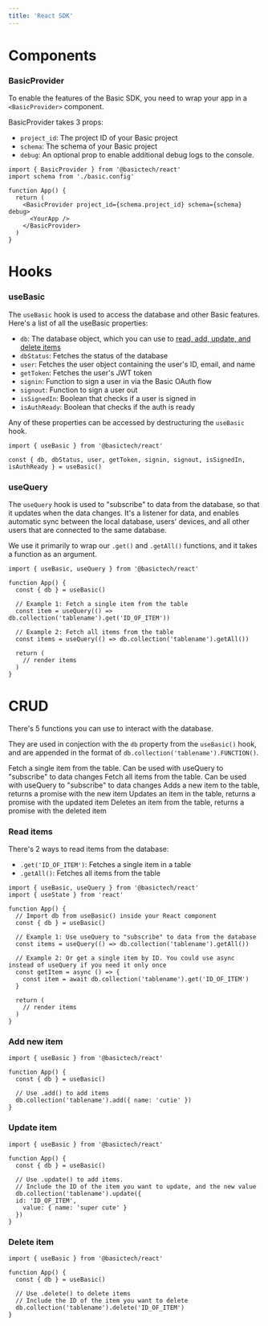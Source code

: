 ```yaml
---
title: 'React SDK'
---
```

# Components
### BasicProvider
To enable the features of the Basic SDK, you need to wrap your app in a `<BasicProvider>` component.

BasicProvider takes 3 props:
- `project_id`: The project ID of your Basic project
- `schema`: The schema of your Basic project
- `debug`: An optional prop to enable additional debug logs to the console.

```tsx App.tsx
import { BasicProvider } from '@basictech/react'
import schema from './basic.config'

function App() {
  return (
    <BasicProvider project_id={schema.project_id} schema={schema} debug>
      <YourApp />
    </BasicProvider>
  )
}
```

# Hooks
### useBasic
The `useBasic` hook is used to access the database and other Basic features.
Here's a list of all the useBasic properties:

- `db`: The database object, which you can use to [read, add, update, and delete items](/sdk-reference/react-sdk#crud)
- `dbStatus`: Fetches the status of the database
- `user`: Fetches the user object containing the user's ID, email, and name
- `getToken`: Fetches the user's JWT token
- `signin`: Function to sign a user in via the Basic OAuth flow
- `signout`: Function to sign a user out
- `isSignedIn`: Boolean that checks if a user is signed in
- `isAuthReady`: Boolean that checks if the auth is ready

Any of these properties can be accessed by destructuring the `useBasic` hook.

```tsx App.tsx
import { useBasic } from '@basictech/react'

const { db, dbStatus, user, getToken, signin, signout, isSignedIn, isAuthReady } = useBasic()
```

### useQuery
The `useQuery` hook is used to "subscribe" to data from the database, so that it updates when the data changes.
It's a listener for data, and enables automatic sync between the local database, users' devices, and all other users that are connected to the same database.

We use it primarily to wrap our `.get()` and `.getAll()` functions, and it takes a function as an argument.

``` tsx
import { useBasic, useQuery } from '@basictech/react'

function App() {
  const { db } = useBasic()

  // Example 1: Fetch a single item from the table
  const item = useQuery(() => db.collection('tablename').get('ID_OF_ITEM'))

  // Example 2: Fetch all items from the table
  const items = useQuery(() => db.collection('tablename').getAll())

  return (
    // render items
  )
}
```

# CRUD
There's 5 functions you can use to interact with the database. 

They are used in conjection with the `db` property from the `useBasic()` hook, and are appended in the format of `db.collection('tablename').FUNCTION()`.

<ParamField query=".get('ID_OF_ITEM')">
    Fetch a single item from the table. Can be used with useQuery to "subscribe" to data changes
</ParamField>

<ParamField query=".getAll()">
    Fetch all items from the table. Can be used with useQuery to "subscribe" to data changes
</ParamField>

<ParamField query=".add({ 'item': 'value' })">
    Adds a new item to the table, returns a promise with the new item
</ParamField>

<ParamField query=".update({ 'id': 'ID_OF_ITEM', 'value': { 'item': 'value' } })">
    Updates an item in the table, returns a promise with the updated item
</ParamField>

<ParamField query=".delete('ID_OF_ITEM')">
    Deletes an item from the table, returns a promise with the deleted item
</ParamField>

### Read items
There's 2 ways to read items from the database:
- `.get('ID_OF_ITEM')`: Fetches a single item in a table
- `.getAll()`: Fetches all items from the table

```tsx App.tsx
import { useBasic, useQuery } from '@basictech/react'
import { useState } from 'react'

function App() {
  // Import db from useBasic() inside your React component
  const { db } = useBasic()

  // Example 1: Use useQuery to "subscribe" to data from the database
  const items = useQuery(() => db.collection('tablename').getAll())
  
  // Example 2: Or get a single item by ID. You could use async instead of useQuery if you need it only once
  const getItem = async () => {
    const item = await db.collection('tablename').get('ID_OF_ITEM')
  }

  return (
    // render items
  )
}
```

### Add new item

```tsx App.tsx
import { useBasic } from '@basictech/react'

function App() {
  const { db } = useBasic()

  // Use .add() to add items
  db.collection('tablename').add({ name: 'cutie' })
}
```

### Update item
```tsx App.tsx
import { useBasic } from '@basictech/react'

function App() {
  const { db } = useBasic()

  // Use .update() to add items. 
  // Include the ID of the item you want to update, and the new value
  db.collection('tablename').update({ 
  id: 'ID_OF_ITEM',
    value: { name: 'super cute' }
  })
}
```

### Delete item
```tsx App.tsx
import { useBasic } from '@basictech/react' 

function App() {
  const { db } = useBasic()

  // Use .delete() to delete items
  // Include the ID of the item you want to delete
  db.collection('tablename').delete('ID_OF_ITEM')
}
```
